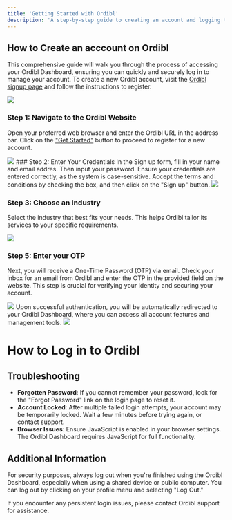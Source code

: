 ```yaml
---
title: 'Getting Started with Ordibl'
description: 'A step-by-step guide to creating an account and logging to Ordibl dashboard'
---
```


## How to Create an acccount on Ordibl

This comprehensive guide will walk you through the process of accessing your Ordibl Dashboard, ensuring you can quickly and securely log in to manage your account.
To create a new Ordibl account, visit the [Ordibl signup page](https://app.ordibl.com/signup) and follow the instructions to register.

<Frame caption="Ordibl Landing Page">
  <img src="/images/landing.jpeg" />
</Frame>

### Step 1: Navigate to the Ordibl Website
Open your preferred web browser and enter the Ordibl URL in the address bar. Click on the ["Get Started"](https://app.ordibl.com/signup) button to proceed to register for a new account.
<Frame caption="Ordibl Signup Page">
  <img src="/images/signup.png" />
</Frame>
### Step 2: Enter Your Credentials
In the Sign up form, fill in your name and email addres. Then input your password. Ensure your credentials are entered correctly, as the system is case-sensitive. Accept the terms and conditions by checking the box, and then click on the "Sign up" button.

<Frame caption="Ordibl Signup Form">
  <img src="/images/accept-terms.jpeg" />
</Frame>

### Step 3: Choose an Industry
Select the industry that best fits your needs. This helps Ordibl tailor its services to your specific requirements.
<Frame caption="Ordibl Industry Selection">
  <img src="/images/industry.jpeg" />
</Frame>

### Step 5: Enter your OTP
Next, you will receive a One-Time Password (OTP) via email. Check your inbox for an email from Ordibl and enter the OTP in the provided field on the website. This step is crucial for verifying your identity and securing your account.
<Frame caption="Ordibl OTP Verification">
  <img src="/images/otp.jpeg" />
</Frame>
Upon successful authentication, you will be automatically redirected to your Ordibl Dashboard, where you can access all account features and management tools.

<Frame caption="Ordibl Dashboard">
  <img src="/images/dashboard.jpeg" />
</Frame>

# How to Log in to Ordibl

## Troubleshooting

- **Forgotten Password**: If you cannot remember your password, look for the "Forgot Password" link on the login page to reset it.
- **Account Locked**: After multiple failed login attempts, your account may be temporarily locked. Wait a few minutes before trying again, or contact support.
- **Browser Issues**: Ensure JavaScript is enabled in your browser settings. The Ordibl Dashboard requires JavaScript for full functionality.

## Additional Information

For security purposes, always log out when you're finished using the Ordibl Dashboard, especially when using a shared device or public computer. You can log out by clicking on your profile menu and selecting "Log Out."

If you encounter any persistent login issues, please contact Ordibl support for assistance.

